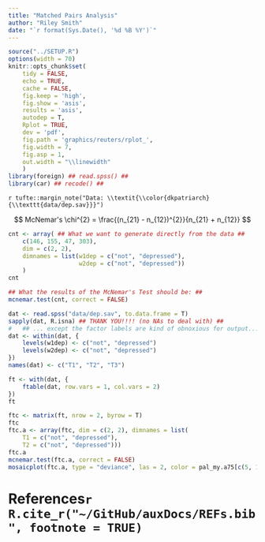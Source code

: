 ```yaml
---
title: "Matched Pairs Analysis"
author: "Riley Smith"
date: "`r format(Sys.Date(), '%d %B %Y')`"
---
```


```r
source("../SETUP.R")
options(width = 70)
knitr::opts_chunk$set(
    tidy = FALSE,
    echo = TRUE,
    cache = FALSE,
    fig.keep = 'high',
    fig.show = 'asis',
    results = 'asis',
    autodep = T,
    Rplot = TRUE,
    dev = 'pdf',
    fig.path = 'graphics/reuters/rplot_',
    fig.width = 7,
    fig.asp = 1,
    out.width = "\\linewidth"
    )
library(foreign) ## read.spss() ##
library(car) ## recode() ##
```

`r tufte::margin_note("Data: \\textit{\\color{dkpatriarch}{\\texttt{data/dep.sav}}}")`

$$ McNemar's \chi^{2} = \frac{(n_{21} - n_{12})^{2}}{n_{21} + n_{12}} $$

```r
cnt <- array( ## What we want to generate directly from the data ##
    c(146, 155, 47, 303),
    dim = c(2, 2),
    dimnames = list(w1dep = c("not", "depressed"),
                    w2dep = c("not", "depressed"))
    )
cnt

## What the results of the McNemar's Test should be: ##
mcnemar.test(cnt, correct = FALSE)

dat <- read.spss("data/dep.sav", to.data.frame = T)
sapply(dat, R.isna) ## THANK YOU!!!! (no NAs to deal with) ##
#   ## ... except the factor labels are kind of obnoxious for output... ##
dat <- within(dat, {
    levels(w1dep) <- c("not", "depressed")
    levels(w2dep) <- c("not", "depressed")
})
names(dat) <- c("T1", "T2", "T3")

ft <- with(dat, {
    ftable(dat, row.vars = 1, col.vars = 2)
})
ft

ftc <- matrix(ft, nrow = 2, byrow = T)
ftc
ftc.a <- array(ftc, dim = c(2, 2), dimnames = list(
    T1 = c("not", "depressed"),
    T2 = c("not", "depressed")))
ftc.a
mcnemar.test(ftc.a, correct = FALSE)
mosaicplot(ftc.a, type = "deviance", las = 2, color = pal_my.a75[c(5, 16)])

```

\newpage
# References`r R.cite_r("~/GitHub/auxDocs/REFs.bib", footnote = TRUE)`

